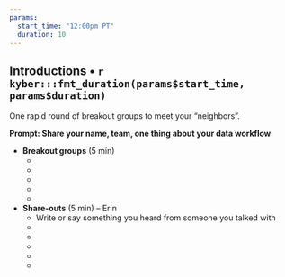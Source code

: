 ```yaml
---
params:
  start_time: "12:00pm PT"
  duration: 10
---
```


## Introductions • `r kyber:::fmt_duration(params$start_time, params$duration)`

One rapid round of breakout groups to meet your “neighbors”. 

**Prompt: Share your name, team, one thing about your data workflow**

- **Breakout groups** (5 min)
  - ‎
  - 
  - 
  - 
  -
- **Share-outs** (5 min) – Erin
  - Write or say something you heard from someone you talked with
  -  
  -  
  - 
  -   
  - 

